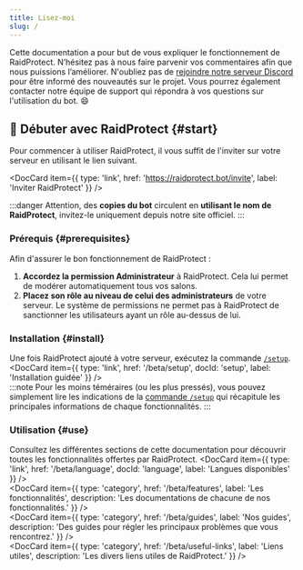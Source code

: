 ```yaml
---
title: Lisez-moi
slug: /
---
```



Cette documentation a pour but de vous expliquer le fonctionnement de RaidProtect. N’hésitez pas à nous faire parvenir vos commentaires afin que nous puissions l’améliorer.
N'oubliez pas de [rejoindre notre serveur Discord](https://raidprotect.bot/discord) pour être informé des nouveautés sur le projet. Vous pourrez également contacter notre équipe de support qui répondra à vos questions sur l'utilisation du bot. 😄

## 🚀 Débuter avec RaidProtect {#start}

Pour commencer à utiliser RaidProtect, il vous suffit de l'inviter sur votre serveur en utilisant le lien suivant.

<DocCard item={{ type: 'link', href: 'https://raidprotect.bot/invite', label: 'Inviter RaidProtect' }} />
<br />

:::danger
Attention, des **copies du bot** circulent en **utilisant le nom de RaidProtect**, invitez-le uniquement depuis notre site officiel.
:::

### Prérequis {#prerequisites}

Afin d'assurer le bon fonctionnement de RaidProtect :
1. **Accordez la permission Administrateur** à RaidProtect. Cela lui permet de modérer automatiquement tous vos salons.
2. **Placez son rôle au niveau de celui des administrateurs** de votre serveur. Le système de permissions ne permet pas à RaidProtect de sanctionner les utilisateurs ayant un rôle au-dessus de lui.

### Installation {#install}

Une fois RaidProtect ajouté à votre serveur, exécutez la commande [`/setup`](./setup.md#install).
<DocCard item={{ type: 'link', href: '/beta/setup', docId: 'setup', label: 'Installation guidée' }} />
<br />
:::note
Pour les moins téméraires (ou les plus pressés), vous pouvez simplement lire les indications de la [commande `/setup`](./setup.md#install) qui récapitule les principales informations de chaque fonctionnalités.
:::

### Utilisation {#use}

Consultez les différentes sections de cette documentation pour découvrir toutes les fonctionnalités offertes par RaidProtect.
<DocCard item={{ type: 'link', href: '/beta/language', docId: 'language', label: 'Langues disponibles' }} />
<br />
<DocCard item={{ type: 'category', href: '/beta/features', label: 'Les fonctionnalités', description: 'Les documentations de chacune de nos fonctionnalités.' }} />
<br />
<DocCard item={{ type: 'category', href: '/beta/guides', label: 'Nos guides', description: 'Des guides pour régler les principaux problèmes que vous rencontrez.' }} />
<br />
<DocCard item={{ type: 'category', href: '/beta/useful-links', label: 'Liens utiles', description: 'Les divers liens utiles de RaidProtect.' }} />
<br />
